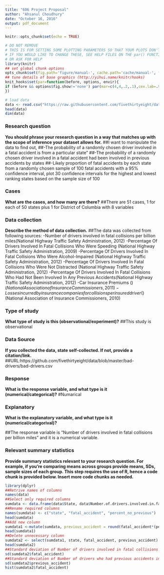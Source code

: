 ---
title: "606 Project Proposal"
author: "Ahsanul Choudhury"
date: "October 16, 2016"
output: pdf_document
---

```{r setup, include=FALSE}
knitr::opts_chunk$set(echo = TRUE)
```

```{r include=TRUE, cache=TRUE}
# DO NOT REMOVE
# THIS IS FOR SETTING SOME PLOTTING PARAMETERS SO THAT YOUR PLOTS DON'T TAKE UP TOO MUCH SPACE
# IF YOU WOULD LIKE TO CHANGE THESE, SEE HELP FILES ON THE par() FUNCTION
# OR ASK FOR HELP
library(knitr)
## set global chunk options
opts_chunk$set(fig.path='figure/manual-', cache.path='cache/manual-', fig.align='center', fig.show='hold', par=TRUE)
## tune details of base graphics (http://yihui.name/knitr/hooks)
knit_hooks$set(par=function(before, options, envir){
if (before && options$fig.show!='none') par(mar=c(4,4,.2,.1),cex.lab=.95,cex.axis=.9,mgp=c(2,.7,0),tcl=-.3)
})
```

```{r}
# load data
data <- read.csv("https://raw.githubusercontent.com/fivethirtyeight/data/master/bad-drivers/bad-drivers.csv", header = TRUE, stringsAsFactors = FALSE)
head(data)
dim(data)
```

### Research question 

**You should phrase your research question in a way that matches up with the scope of inference your dataset allows for.**
##I want to manipulate the data to find out,
##-The probability of a randomly chosen driver involved in a fatal accident is from a particular state"
##-The probability of a randomly chosen driver involved in a fatal accident had been involved in previous accidents by states
##-Likely proportion of fatal accidents by each state from a randomly chosen sample of 100 fatal accidents with a 95% confidence interval, plot 30 confidence intervals for the highest and lowest ranking states based on the sample size of 100




### Cases 

**What are the cases, and how many are there?**
##There are 51 cases, 1 for each of 50 states plus 1 for District of Columbia with 8 variables



### Data collection 

**Describe the method of data collection.**
##The data was collected from following sources:
-Number of drivers involved in fatal collisions per billion miles(National Highway Traffic Safety Administration, 2012)
-Percentage Of Drivers Involved In Fatal Collisions Who Were Speeding (National Highway Traffic Safety Administration, 2009) 
-Percentage Of Drivers Involved In Fatal Collisions Who Were Alcohol-Impaired (National Highway Traffic Safety Administration, 2012)
-Percentage Of Drivers Involved In Fatal Collisions Who Were Not Distracted (National Highway Traffic Safety Administration, 2012)
-Percentage Of Drivers Involved In Fatal Collisions Who Had Not Been Involved In Any Previous Accidents(National Highway Traffic Safety Administration, 2012)
-Car Insurance Premiums ($)(National Association of Insurance Commissioners, 2011)
-Losses incurred by insurance companies for collisions per insured driver ($)(National Association of Insurance Commissioners, 2010)


### Type of study 

**What type of study is this (observational/experiment)?**
##This study is observational



### Data Source 

**If you collected the data, state self-collected. If not, provide a citation/link.**
##URL:https://github.com/fivethirtyeight/data/blob/master/bad-drivers/bad-drivers.csv




### Response 

**What is the response variable, and what type is it (numerical/categorical)?**
#Numarical


### Explanatory 

**What is the explanatory variable, and what type is it (numerical/categorival)?**

##The response variable is "Number of drivers involved in fatal collisions per billion miles" and it is a numerical variable.

### Relevant summary statistics 

**Provide summary statistics relevant to your research question. For example, if you're comparing means across groups provide means, SDs, sample sizes of each group. This step requires the use of R, hence a code chunk is provided below. Insert more code chunks as needed.**

```{r}
library(dplyr)
##Retrive names of columns
names(data)
##Select only required columns
sumdata <- data.frame(data$State, data$Number.of.drivers.involved.in.fatal.collisions.per.billion.miles,data$Percentage.Of.Drivers.Involved.In.Fatal.Collisions.Who.Had.Not.Been.Involved.In.Any.Previous.Accidents)
##Rename required columns
names(sumdata) <- c("state", "fatal_accident", "percent_no_previous")
head(sumdata)
##Add new column
sumdata1 <-mutate(sumdata, previous_accident = round(fatal_accident*(percent_no_previous/100),1))
head(sumdata1)
##Delete unnecessary column
sumdata2 <- select(sumdata1, state, fatal_accident, previous_accident)
head(sumdata2)
##Standard deviation of Number of drivers involved in fatal collisions per billion miles
sd(sumdata2$fatal_accident)
##Standard deviation of Number of drivers who had previous accidents involved in fatal collisions per billion miles
sd(sumdata2$previous_accident)
hist(sumdata2$fatal_accident)
```
